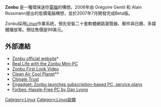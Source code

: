 {{Underlinked|time=2016-12-18T03:48:42+00:00}}

{{noteTA
|G1=IT
}}
'''Zonbu''' 是一種環保迷你[[電腦|電腦]]的構想。2006年由 Grégoire Gentil 和 Alain Rossmann提出的低價電腦構想，並於2007年7月開發完成Beta版。

Zonbu採用[[Linux|Linux]]作業系統，預先安裝二十套軟體網路瀏覽器、郵件與日曆、多媒體播放等。預估售價是99美元。

== 外部連結 ==
* [http://www.zonbu.com Zonbu official website]* {{Wayback|url=http://www.zonbu.com/ |date=20071111064739 }}
* [http://mrzonbu.wordpress.com Real Life with the Zonbu Mini-PC] {{Wayback|url=http://mrzonbu.wordpress.com/ |date=20220327151736 }}
* [http://www.youtube.com/watch?v=FT1CJd7jFo0 Zonbu First Look Video] {{Wayback|url=http://www.youtube.com/watch?v=FT1CJd7jFo0 |date=20190828212747 }}
* [https://web.archive.org/web/20140811014145/http://cleanair-coolplanet.org/ Clean Air Cool Planet]**
* [http://www.climatetrust.org Climate Trust] {{Wayback|url=http://www.climatetrust.org/ |date=20220401031615 }}
* [http://www.engadget.com/2007/07/18/zonbu-launches-subscription-based-pc-service-plans Engadget: Zonbu launches subscription-based PC, service plans] {{Wayback|url=http://www.engadget.com/2007/07/18/zonbu-launches-subscription-based-pc-service-plans |date=20190402223119 }}
* [http://www.forbes.com/free_forbes/2007/1015/056.html Forbes: Hassle-Free PC by Dan Lyons] {{Wayback|url=http://www.forbes.com/free_forbes/2007/1015/056.html |date=20071111020049 }}

[[Category:Linux|Category:Linux]]
[[Category:Linux設備|Category:Linux設備]]